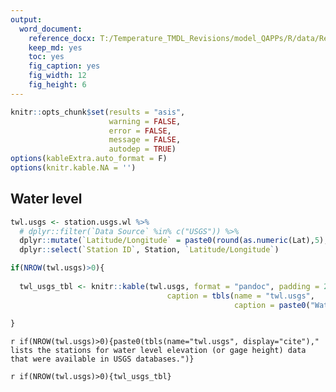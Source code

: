 ```yaml
---
output: 
  word_document:
    reference_docx: T:/Temperature_TMDL_Revisions/model_QAPPs/R/data/Report_Template.docx
    keep_md: yes
    toc: yes
    fig_caption: yes
    fig_width: 12
    fig_height: 6
---
```


```r
knitr::opts_chunk$set(results = "asis",
                      warning = FALSE,
                      error = FALSE,
                      message = FALSE,
                      autodep = TRUE)
options(kableExtra.auto_format = F)
options(knitr.kable.NA = '')

```

## Water level

```r

twl.usgs <- station.usgs.wl %>% 
  # dplyr::filter(`Data Source` %in% c("USGS")) %>% 
  dplyr::mutate(`Latitude/Longitude` = paste0(round(as.numeric(Lat),5), "/",round(as.numeric(Long),4))) %>% 
  dplyr::select(`Station ID`, Station, `Latitude/Longitude`)

if(NROW(twl.usgs)>0){
  
  twl_usgs_tbl <- knitr::kable(twl.usgs, format = "pandoc", padding = 2, row.names = NA,
                                   caption = tbls(name = "twl.usgs",
                                                  caption = paste0("Water level elevation (or gage height) data available from the USGS monitoring stations in the ", qapp_project_area, ".")))
  
}

```

`r if(NROW(twl.usgs)>0){paste0(tbls(name="twl.usgs", display="cite")," lists the stations for water level elevation (or gage height) data that were available in USGS databases.")}`

`r if(NROW(twl.usgs)>0){twl_usgs_tbl}`